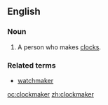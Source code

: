 ==English==

===Noun===
{{en-noun}}

#A person who makes [[clock]]s.


===Related terms===
*[[watchmaker]]

[[oc:clockmaker]]
[[zh:clockmaker]]